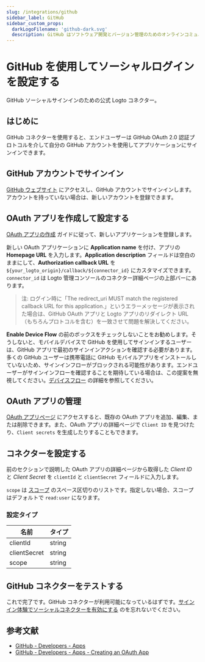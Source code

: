 ```yaml
---
slug: /integrations/github
sidebar_label: GitHub
sidebar_custom_props:
  darkLogoFilename: 'github-dark.svg'
  description: GitHub はソフトウェア開発とバージョン管理のためのオンラインコミュニティです。
---
```



# GitHub を使用してソーシャルログインを設定する

GitHub ソーシャルサインインのための公式 Logto コネクター。

<GuideTip />

## はじめに

GitHub コネクターを使用すると、エンドユーザーは GitHub OAuth 2.0 認証プロトコルを介して自分の GitHub アカウントを使用してアプリケーションにサインインできます。

## GitHub アカウントでサインイン

[GitHub ウェブサイト](https://github.com/) にアクセスし、GitHub アカウントでサインインします。アカウントを持っていない場合は、新しいアカウントを登録できます。

## OAuth アプリを作成して設定する

[OAuth アプリの作成](https://docs.github.com/en/developers/apps/building-oauth-apps/creating-an-oauth-app) ガイドに従って、新しいアプリケーションを登録します。

新しい OAuth アプリケーションに **Application name** を付け、アプリの **Homepage URL** を入力します。**Application description** フィールドは空白のままにして、**Authorization callback URL** を `${your_logto_origin}/callback/${connector_id}` にカスタマイズできます。`connector_id` は Logto 管理コンソールのコネクター詳細ページの上部バーにあります。

> 注: ログイン時に「The redirect_uri MUST match the registered callback URL for this application.」というエラーメッセージが表示された場合は、GitHub OAuth アプリと Logto アプリのリダイレクト URL（もちろんプロトコルを含む）を一致させて問題を解決してください。

**Enable Device Flow** の前のボックスをチェックしないことをお勧めします。そうしないと、モバイルデバイスで GitHub を使用してサインインするユーザーは、GitHub アプリで最初のサインインアクションを確認する必要があります。多くの GitHub ユーザーは携帯電話に GitHub モバイルアプリをインストールしていないため、サインインフローがブロックされる可能性があります。エンドユーザーがサインインフローを確認することを期待している場合は、この提案を無視してください。[デバイスフロー](https://docs.github.com/en/developers/apps/building-oauth-apps/authorizing-oauth-apps#device-flow) の詳細を参照してください。

## OAuth アプリの管理

[OAuth アプリページ](https://github.com/settings/developers) にアクセスすると、既存の OAuth アプリを追加、編集、または削除できます。また、OAuth アプリの詳細ページで `Client ID` を見つけたり、`Client secrets` を生成したりすることもできます。

## コネクターを設定する

前のセクションで説明した OAuth アプリの詳細ページから取得した _Client ID_ と _Client Secret_ を `clientId` と `clientSecret` フィールドに入力します。

`scope` は [スコープ](https://docs.github.com/en/apps/oauth-apps/building-oauth-apps/scopes-for-oauth-apps) のスペース区切りのリストです。指定しない場合、スコープはデフォルトで `read:user` になります。

### 設定タイプ

| 名前         | タイプ |
| ------------ | ------ |
| clientId     | string |
| clientSecret | string |
| scope        | string |

## GitHub コネクターをテストする

これで完了です。GitHub コネクターが利用可能になっているはずです。[サインイン体験でソーシャルコネクターを有効にする](/connectors/social-connectors/#enable-social-sign-in) のを忘れないでください。

## 参考文献

- [GitHub - Developers - Apps](https://docs.github.com/en/developers/apps/getting-started-with-apps/about-apps)
- [GitHub - Developers - Apps - Creating an OAuth App](https://docs.github.com/en/developers/apps/building-oauth-apps/creating-an-oauth-app)
